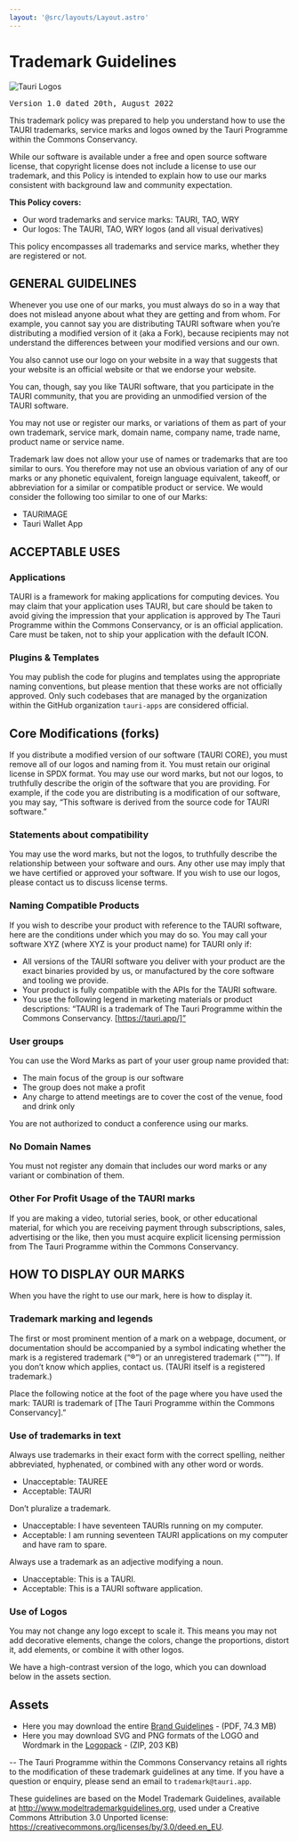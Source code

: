 ```yaml
---
layout: '@src/layouts/Layout.astro'
---
```


# Trademark Guidelines

![Tauri Logos](/img/tauri-trademark-page.jpg)

<pre>Version 1.0 dated 20th, August 2022</pre>

This trademark policy was prepared to help you understand how to use the TAURI trademarks, service marks and logos owned by the Tauri Programme within the Commons Conservancy.

While our software is available under a free and open source software license, that copyright license does not include a license to use our trademark, and this Policy is intended to explain how to use our marks consistent with background law and community expectation.

**This Policy covers:**

- Our word trademarks and service marks: TAURI, TAO, WRY
- Our logos: The TAURI, TAO, WRY logos (and all visual derivatives)

This policy encompasses all trademarks and service marks, whether they are registered or not.

## GENERAL GUIDELINES

Whenever you use one of our marks, you must always do so in a way that does not mislead anyone about what they are getting and from whom. For example, you cannot say you are distributing TAURI software when you’re distributing a modified version of it (aka a Fork), because recipients may not understand the differences between your modified versions and our own.

You also cannot use our logo on your website in a way that suggests that your website is an official website or that we endorse your website.

You can, though, say you like TAURI software, that you participate in the TAURI community, that you are providing an unmodified version of the TAURI software.

You may not use or register our marks, or variations of them as part of your own trademark, service mark, domain name, company name, trade name, product name or service name.

Trademark law does not allow your use of names or trademarks that are too similar to ours. You therefore may not use an obvious variation of any of our marks or any phonetic equivalent, foreign language equivalent, takeoff, or abbreviation for a similar or compatible product or service. We would consider the following too similar to one of our Marks:

- TAURIMAGE
- Tauri Wallet App

## ACCEPTABLE USES

### Applications

TAURI is a framework for making applications for computing devices. You may claim that your application uses TAURI, but care should be taken to avoid giving the impression that your application is approved by The Tauri Programme within the Commons Conservancy, or is an official application. Care must be taken, not to ship your application with the default ICON.

### Plugins & Templates

You may publish the code for plugins and templates using the appropriate naming conventions, but please mention that these works are not officially approved. Only such codebases that are managed by the organization within the GitHub organization `tauri-apps` are considered official.

## Core Modifications (forks)

If you distribute a modified version of our software (TAURI CORE), you must remove all of our logos and naming from it. You must retain our original license in SPDX format. You may use our word marks, but not our logos, to truthfully describe the origin of the software that you are providing. For example, if the code you are distributing is a modification of our software, you may say, “This software is derived from the source code for TAURI software.”

### Statements about compatibility

You may use the word marks, but not the logos, to truthfully describe the relationship between your software and ours. Any other use may imply that we have certified or approved your software. If you wish to use our logos, please contact us to discuss license terms.

### Naming Compatible Products

If you wish to describe your product with reference to the TAURI software, here are the conditions under which you may do so. You may call your software XYZ (where XYZ is your product name) for TAURI only if:

- All versions of the TAURI software you deliver with your product are the exact binaries provided by us, or manufactured by the core software and tooling we provide.
- Your product is fully compatible with the APIs for the TAURI software.
- You use the following legend in marketing materials or product descriptions: “TAURI is a trademark of The Tauri Programme within the Commons Conservancy. [https://tauri.app/]”

### User groups

You can use the Word Marks as part of your user group name provided that:

- The main focus of the group is our software
- The group does not make a profit
- Any charge to attend meetings are to cover the cost of the venue, food and drink only

You are not authorized to conduct a conference using our marks.

### No Domain Names

You must not register any domain that includes our word marks or any variant or combination of them.

### Other For Profit Usage of the TAURI marks

If you are making a video, tutorial series, book, or other educational material, for which you are receiving payment through subscriptions, sales, advertising or the like, then you must acquire explicit licensing permission from The Tauri Programme within the Commons Conservancy.

## HOW TO DISPLAY OUR MARKS

When you have the right to use our mark, here is how to display it.

### Trademark marking and legends

The first or most prominent mention of a mark on a webpage, document, or documentation should be accompanied by a symbol indicating whether the mark is a registered trademark (“®”) or an unregistered trademark (“™”). If you don’t know which applies, contact us. (TAURI itself is a registered trademark.)

Place the following notice at the foot of the page where you have used the mark: TAURI is trademark of [The Tauri Programme within the Commons Conservancy].”

### Use of trademarks in text

Always use trademarks in their exact form with the correct spelling, neither abbreviated, hyphenated, or combined with any other word or words.

- Unacceptable: TAUREE
- Acceptable: TAURI

Don’t pluralize a trademark.

- Unacceptable: I have seventeen TAURIs running on my computer.
- Acceptable: I am running seventeen TAURI applications on my computer and have ram to spare.

Always use a trademark as an adjective modifying a noun.

- Unacceptable: This is a TAURI.
- Acceptable: This is a TAURI software application.

### Use of Logos

You may not change any logo except to scale it. This means you may not add decorative elements, change the colors, change the proportions, distort it, add elements, or combine it with other logos.

We have a high-contrast version of the logo, which you can download below in the assets section.

## Assets

- Here you may download the entire [Brand Guidelines](/img/Brand_Guidelines.pdf) - (PDF, 74.3 MB)
- Here you may download SVG and PNG formats of the LOGO and Wordmark in the [Logopack](/img/TAURI_LOGOPACK.zip) - (ZIP, 203 KB)

--
The Tauri Programme within the Commons Conservancy retains all rights to the modification of these trademark guidelines at any time. If you have a question or enquiry, please send an email to `trademark@tauri.app`.

These guidelines are based on the Model Trademark Guidelines, available at http://www.modeltrademarkguidelines.org, used under a Creative Commons Attribution 3.0 Unported license: https://creativecommons.org/licenses/by/3.0/deed.en_EU.

